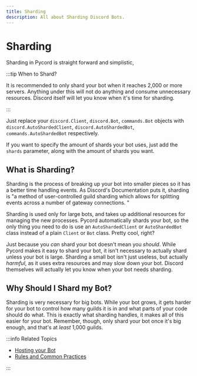 ```yaml
---
title: Sharding
description: All about Sharding Discord Bots.
---
```


# Sharding

Sharding in Pycord is straight forward and simplistic,

:::tip When to Shard?

It is recommended to only shard your bot when it reaches 2,000 or more servers. Anything under this
will not do anything and consume unnecessary resources. Discord itself will let you know when it's
time for sharding.

:::

Just replace your `discord.Client`, `discord.Bot`, `commands.Bot` objects
with `discord.AutoShardedClient`, `discord.AutoShardedBot`, `commands.AutoShardedBot` respectively.

If you want to specify the amount of shards your bot uses,
just add the `shards` parameter, along with the amount of shards you want.

## What is Sharding?

Sharding is the process of breaking up your bot into smaller pieces so it has a better time handling
events. As Discord's Documentation puts it, sharding is "a method of user-controlled guild sharding
which allows for splitting events across a number of gateway connections. "

Sharding is used only for large bots, and takes up additional resources for managing the new processes.
Pycord automatically shards your bot, so the only thing you need to do is use an `AutoShardedClient`
or `AutoShardedBot` class instead of a plain `Client` or `Bot` class. Pretty cool, right?

Just because you _can_ shard your bot doesn't mean you _should_. While Pycord makes it easy to shard
your bot, it isn't necessary to actually shard unless your bot is large. Sharding a small bot isn't
just useless, but actually _harmful_, as it uses extra resources and may slow down your bot. Discord
themselves will actually let you know when your bot needs sharding.

## Why Should I Shard my Bot?

Sharding is very necessary for big bots. While your bot grows, it gets harder for your bot to control
how many guilds it is in and what parts of your code should do what. This is exactly what sharding
handles, it makes all of this easier for your bot. Remember, though, only shard your bot once it's
big enough, and that's at _least_ 1,000 guilds.

:::info Related Topics

- [Hosting your Bot](../Getting-Started/hosting-your-bot.mdx)
- [Rules and Common Practices](../Getting-Started/rules-and-common-practices.mdx)

:::